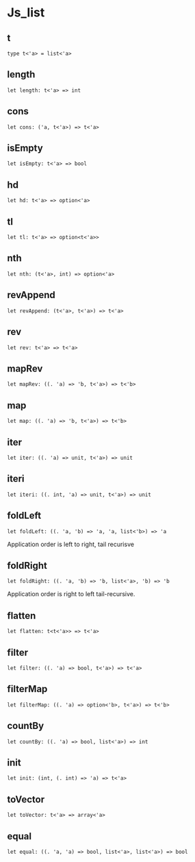 # Js_list

## t

```res sig
type t<'a> = list<'a>
```


## length

```res sig
let length: t<'a> => int
```


## cons

```res sig
let cons: ('a, t<'a>) => t<'a>
```


## isEmpty

```res sig
let isEmpty: t<'a> => bool
```


## hd

```res sig
let hd: t<'a> => option<'a>
```


## tl

```res sig
let tl: t<'a> => option<t<'a>>
```


## nth

```res sig
let nth: (t<'a>, int) => option<'a>
```


## revAppend

```res sig
let revAppend: (t<'a>, t<'a>) => t<'a>
```


## rev

```res sig
let rev: t<'a> => t<'a>
```


## mapRev

```res sig
let mapRev: ((. 'a) => 'b, t<'a>) => t<'b>
```


## map

```res sig
let map: ((. 'a) => 'b, t<'a>) => t<'b>
```


## iter

```res sig
let iter: ((. 'a) => unit, t<'a>) => unit
```


## iteri

```res sig
let iteri: ((. int, 'a) => unit, t<'a>) => unit
```


## foldLeft

```res sig
let foldLeft: ((. 'a, 'b) => 'a, 'a, list<'b>) => 'a
```
Application order is left to right, tail recurisve

## foldRight

```res sig
let foldRight: ((. 'a, 'b) => 'b, list<'a>, 'b) => 'b
```
Application order is right to left
    tail-recursive.

## flatten

```res sig
let flatten: t<t<'a>> => t<'a>
```


## filter

```res sig
let filter: ((. 'a) => bool, t<'a>) => t<'a>
```


## filterMap

```res sig
let filterMap: ((. 'a) => option<'b>, t<'a>) => t<'b>
```


## countBy

```res sig
let countBy: ((. 'a) => bool, list<'a>) => int
```


## init

```res sig
let init: (int, (. int) => 'a) => t<'a>
```


## toVector

```res sig
let toVector: t<'a> => array<'a>
```


## equal

```res sig
let equal: ((. 'a, 'a) => bool, list<'a>, list<'a>) => bool
```

